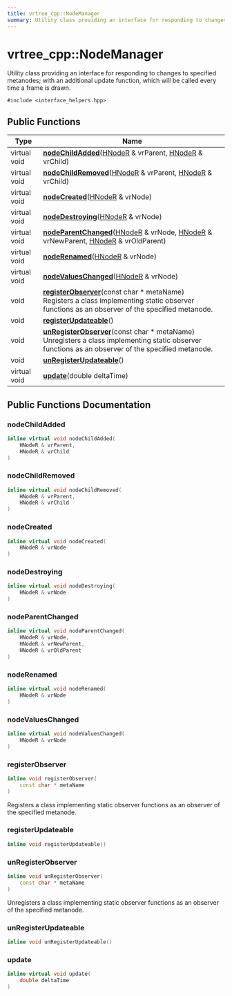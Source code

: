 ```yaml
---
title: vrtree_cpp::NodeManager
summary: Utility class providing an interface for responding to changes to specified metanodes; with an additional update function, which will be called every time a frame is drawn. 
---
```


# vrtree_cpp::NodeManager

Utility class providing an interface for responding to changes to specified metanodes; with an additional update function, which will be called every time a frame is drawn. 

`#include <interface_helpers.hpp>`

## Public Functions

| Type           | Name           |
| -------------- | -------------- |
| virtual void | **[nodeChildAdded](../Classes/classvrtree__cpp_1_1_node_manager.mdx#nodechildadded)**([HNodeR](../Namespaces/namespacevrtree__cpp.mdx#typedef-hnoder) & vrParent, [HNodeR](../Namespaces/namespacevrtree__cpp.mdx#typedef-hnoder) & vrChild) |
| virtual void | **[nodeChildRemoved](../Classes/classvrtree__cpp_1_1_node_manager.mdx#nodechildremoved)**([HNodeR](../Namespaces/namespacevrtree__cpp.mdx#typedef-hnoder) & vrParent, [HNodeR](../Namespaces/namespacevrtree__cpp.mdx#typedef-hnoder) & vrChild) |
| virtual void | **[nodeCreated](../Classes/classvrtree__cpp_1_1_node_manager.mdx#nodecreated)**([HNodeR](../Namespaces/namespacevrtree__cpp.mdx#typedef-hnoder) & vrNode) |
| virtual void | **[nodeDestroying](../Classes/classvrtree__cpp_1_1_node_manager.mdx#nodedestroying)**([HNodeR](../Namespaces/namespacevrtree__cpp.mdx#typedef-hnoder) & vrNode) |
| virtual void | **[nodeParentChanged](../Classes/classvrtree__cpp_1_1_node_manager.mdx#nodeparentchanged)**([HNodeR](../Namespaces/namespacevrtree__cpp.mdx#typedef-hnoder) & vrNode, [HNodeR](../Namespaces/namespacevrtree__cpp.mdx#typedef-hnoder) & vrNewParent, [HNodeR](../Namespaces/namespacevrtree__cpp.mdx#typedef-hnoder) & vrOldParent) |
| virtual void | **[nodeRenamed](../Classes/classvrtree__cpp_1_1_node_manager.mdx#noderenamed)**([HNodeR](../Namespaces/namespacevrtree__cpp.mdx#typedef-hnoder) & vrNode) |
| virtual void | **[nodeValuesChanged](../Classes/classvrtree__cpp_1_1_node_manager.mdx#nodevalueschanged)**([HNodeR](../Namespaces/namespacevrtree__cpp.mdx#typedef-hnoder) & vrNode) |
| void | **[registerObserver](../Classes/classvrtree__cpp_1_1_node_manager.mdx#registerobserver)**(const char * metaName)<br />Registers a class implementing static observer functions as an observer of the specified metanode.  |
| void | **[registerUpdateable](../Classes/classvrtree__cpp_1_1_node_manager.mdx#registerupdateable)**() |
| void | **[unRegisterObserver](../Classes/classvrtree__cpp_1_1_node_manager.mdx#unregisterobserver)**(const char * metaName)<br />Unregisters a class implementing static observer functions as an observer of the specified metanode.  |
| void | **[unRegisterUpdateable](../Classes/classvrtree__cpp_1_1_node_manager.mdx#unregisterupdateable)**() |
| virtual void | **[update](../Classes/classvrtree__cpp_1_1_node_manager.mdx#update)**(double deltaTime) |

## Public Functions Documentation

### nodeChildAdded

```cpp
inline virtual void nodeChildAdded(
    HNodeR & vrParent,
    HNodeR & vrChild
)
```

### nodeChildRemoved

```cpp
inline virtual void nodeChildRemoved(
    HNodeR & vrParent,
    HNodeR & vrChild
)
```

### nodeCreated

```cpp
inline virtual void nodeCreated(
    HNodeR & vrNode
)
```

### nodeDestroying

```cpp
inline virtual void nodeDestroying(
    HNodeR & vrNode
)
```

### nodeParentChanged

```cpp
inline virtual void nodeParentChanged(
    HNodeR & vrNode,
    HNodeR & vrNewParent,
    HNodeR & vrOldParent
)
```

### nodeRenamed

```cpp
inline virtual void nodeRenamed(
    HNodeR & vrNode
)
```

### nodeValuesChanged

```cpp
inline virtual void nodeValuesChanged(
    HNodeR & vrNode
)
```

### registerObserver

```cpp
inline void registerObserver(
    const char * metaName
)
```

Registers a class implementing static observer functions as an observer of the specified metanode. 

### registerUpdateable

```cpp
inline void registerUpdateable()
```

### unRegisterObserver

```cpp
inline void unRegisterObserver(
    const char * metaName
)
```

Unregisters a class implementing static observer functions as an observer of the specified metanode. 

### unRegisterUpdateable

```cpp
inline void unRegisterUpdateable()
```

### update

```cpp
inline virtual void update(
    double deltaTime
)
```
